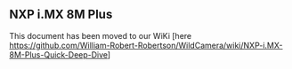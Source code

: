 == NXP i.MX 8M Plus == 

This document has been moved to our WiKi [here https://github.com/William-Robert-Robertson/WildCamera/wiki/NXP-i.MX-8M-Plus-Quick-Deep-Dive]

